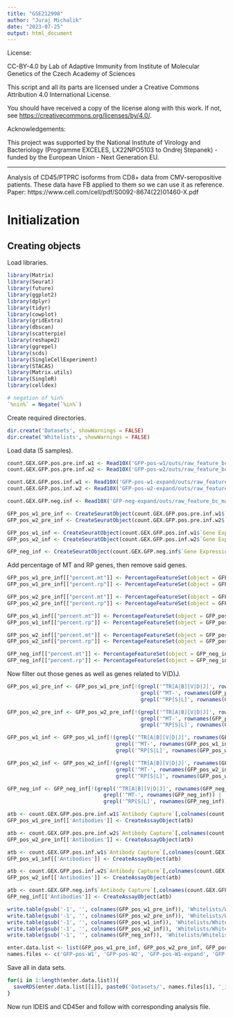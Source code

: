 ```yaml
---
title: "GSE212998"
author: "Juraj Michalik"
date: "2023-07-25"
output: html_document
---
```


License:

CC-BY-4.0 by Lab of Adaptive Immunity from Institute of Molecular Genetics of the Czech Academy of Sciences

This script and all its parts are licensed under a
Creative Commons Attribution 4.0 International License.

You should have received a copy of the license along with this
work. If not, see <https://creativecommons.org/licenses/by/4.0/>.

Acknowledgements:

This project was supported by the National Institute of Virology and 
Bacteriology (Programme EXCELES, LX22NPO5103 to Ondrej Stepanek) - 
funded by the European Union - Next Generation EU.

---

Analysis of CD45/PTPRC isoforms from CD8+ data from CMV-seropositive patients. These data have FB applied to them so we can use it as reference. 
Paper: https://www.cell.com/cell/pdf/S0092-8674(22)01460-X.pdf

# Initialization

## Creating objects

Load libraries.

```r
library(Matrix)
library(Seurat)
library(future)
library(ggplot2)
library(dplyr)
library(tidyr)
library(cowplot)
library(gridExtra)
library(dbscan)
library(scatterpie)
library(reshape2)
library(ggrepel)
library(scds)
library(SingleCellExperiment)
library(STACAS)
library(Matrix.utils)
library(SingleR)
library(celldex)

# negation of %in% 
`%nin%` = Negate(`%in%`)
```

Create required directories.

```r
dir.create('Datasets', showWarnings = FALSE)
dir.create('Whitelists', showWarnings = FALSE)
```

Load data (5 samples).

```r
count.GEX.GFP.pos.pre.inf.w1 <- Read10X('GFP-pos-w1/outs/raw_feature_bc_matrix/')
count.GEX.GFP.pos.pre.inf.w2 <- Read10X('GFP-pos-w2/outs/raw_feature_bc_matrix/')

count.GEX.GFP.pos.inf.w1 <- Read10X('GFP-pos-w1-expand/outs/raw_feature_bc_matrix/')
count.GEX.GFP.pos.inf.w2 <- Read10X('GFP-pos-w2-expand/outs/raw_feature_bc_matrix/')

count.GEX.GFP.neg.inf <- Read10X('GFP-neg-expand/outs/raw_feature_bc_matrix/')
```

```r
GFP_pos_w1_pre_inf <- CreateSeuratObject(count.GEX.GFP.pos.pre.inf.w1$`Gene Expression`, 'GFP+.w1', min.cells = 3, min.features = 200)
GFP_pos_w2_pre_inf <- CreateSeuratObject(count.GEX.GFP.pos.pre.inf.w2$`Gene Expression`, 'GFP+.w2', min.cells = 3, min.features = 200)

GFP_pos_w1_inf <- CreateSeuratObject(count.GEX.GFP.pos.inf.w1$`Gene Expression`, 'GFP+.w1.expand', min.cells = 3, min.features = 200)
GFP_pos_w2_inf <- CreateSeuratObject(count.GEX.GFP.pos.inf.w2$`Gene Expression`, 'GFP+.w2.expand', min.cells = 3, min.features = 200)

GFP_neg_inf <- CreateSeuratObject(count.GEX.GFP.neg.inf$`Gene Expression`, 'GFP-.w2.expand', min.cells = 3, min.features = 200)
```

Add percentage of MT and RP genes, then remove said genes.

```r
GFP_pos_w1_pre_inf[["percent.mt"]] <- PercentageFeatureSet(object = GFP_pos_w1_pre_inf, pattern = "^MT-")
GFP_pos_w1_pre_inf[["percent.rp"]] <- PercentageFeatureSet(object = GFP_pos_w1_pre_inf, pattern = "^RP[S|L]")  

GFP_pos_w2_pre_inf[["percent.mt"]] <- PercentageFeatureSet(object = GFP_pos_w2_pre_inf, pattern = "^MT-")
GFP_pos_w2_pre_inf[["percent.rp"]] <- PercentageFeatureSet(object = GFP_pos_w2_pre_inf, pattern = "^RP[S|L]")  

GFP_pos_w1_inf[["percent.mt"]] <- PercentageFeatureSet(object = GFP_pos_w1_inf, pattern = "^MT-")
GFP_pos_w1_inf[["percent.rp"]] <- PercentageFeatureSet(object = GFP_pos_w1_inf, pattern = "^RP[S|L]")  

GFP_pos_w2_inf[["percent.mt"]] <- PercentageFeatureSet(object = GFP_pos_w2_inf, pattern = "^MT-")
GFP_pos_w2_inf[["percent.rp"]] <- PercentageFeatureSet(object = GFP_pos_w2_inf, pattern = "^RP[S|L]") 

GFP_neg_inf[["percent.mt"]] <- PercentageFeatureSet(object = GFP_neg_inf, pattern = "^MT-")
GFP_neg_inf[["percent.rp"]] <- PercentageFeatureSet(object = GFP_neg_inf, pattern = "^RP[S|L]") 
```

Now filter out those genes as well as genes related to V(D)J.

```r
GFP_pos_w1_pre_inf <- GFP_pos_w1_pre_inf[!(grepl('^TR[A|B][V|D|J]', rownames(GFP_pos_w1_pre_inf)) |
                                           grepl('^MT-', rownames(GFP_pos_w1_pre_inf)) |
                                           grepl('^RP[S|L]', rownames(GFP_pos_w1_pre_inf))),]

GFP_pos_w2_pre_inf <- GFP_pos_w2_pre_inf[!(grepl('^TR[A|B][V|D|J]', rownames(GFP_pos_w2_pre_inf)) |
                                           grepl('^MT-', rownames(GFP_pos_w2_pre_inf)) |
                                           grepl('^RP[S|L]', rownames(GFP_pos_w2_pre_inf))),]

GFP_pos_w1_inf <- GFP_pos_w1_inf[!(grepl('^TR[A|B][V|D|J]', rownames(GFP_pos_w1_inf)) |
                                   grepl('^MT-', rownames(GFP_pos_w1_inf)) |
                                   grepl('^RP[S|L]', rownames(GFP_pos_w1_inf))),]

GFP_pos_w2_inf <- GFP_pos_w2_inf[!(grepl('^TR[A|B][V|D|J]', rownames(GFP_pos_w2_inf)) |
                                   grepl('^MT-', rownames(GFP_pos_w2_inf)) |
                                   grepl('^RP[S|L]', rownames(GFP_pos_w2_inf))),]

GFP_neg_inf <- GFP_neg_inf[!(grepl('^TR[A|B][V|D|J]', rownames(GFP_neg_inf)) |
                               grepl('^MT-', rownames(GFP_neg_inf)) |
                               grepl('^RP[S|L]', rownames(GFP_neg_inf))),]
```

```r

atb <- count.GEX.GFP.pos.pre.inf.w1$`Antibody Capture`[,colnames(count.GEX.GFP.pos.pre.inf.w1$`Antibody Capture`) %in% colnames(GFP_pos_w1_pre_inf)]
GFP_pos_w1_pre_inf[['Antibodies']] <- CreateAssayObject(atb)

atb <- count.GEX.GFP.pos.pre.inf.w2$`Antibody Capture`[,colnames(count.GEX.GFP.pos.pre.inf.w2$`Antibody Capture`) %in% colnames(GFP_pos_w2_pre_inf)]
GFP_pos_w2_pre_inf[['Antibodies']] <- CreateAssayObject(atb)

atb <- count.GEX.GFP.pos.inf.w1$`Antibody Capture`[,colnames(count.GEX.GFP.pos.inf.w1$`Antibody Capture`) %in% colnames(GFP_pos_w1_inf)]
GFP_pos_w1_inf[['Antibodies']] <- CreateAssayObject(atb)

atb <- count.GEX.GFP.pos.inf.w2$`Antibody Capture`[,colnames(count.GEX.GFP.pos.inf.w2$`Antibody Capture`) %in% colnames(GFP_pos_w2_inf)]
GFP_pos_w2_inf[['Antibodies']] <- CreateAssayObject(atb)

atb <- count.GEX.GFP.neg.inf$`Antibody Capture`[,colnames(count.GEX.GFP.neg.inf$`Antibody Capture`) %in% colnames(GFP_neg_inf)]
GFP_neg_inf[['Antibodies']] <- CreateAssayObject(atb)
```

```r
write.table(gsub('-1', '', colnames(GFP_pos_w1_pre_inf)), 'Whitelists/Whitelist_GFP-pos-w1.csv', row.names = F, col.names = F, quote = F)
write.table(gsub('-1', '', colnames(GFP_pos_w2_pre_inf)), 'Whitelists/Whitelist_GFP-pos-w2.csv', row.names = F, col.names = F, quote = F)
write.table(gsub('-1', '', colnames(GFP_pos_w1_inf)), 'Whitelists/Whitelist_GFP_pos-w1-expand.csv', row.names = F, col.names = F, quote = F)
write.table(gsub('-1', '', colnames(GFP_pos_w2_inf)), 'Whitelists/Whitelist_GFP_pos-w2-expand.csv', row.names = F, col.names = F, quote = F)
write.table(gsub('-1', '', colnames(GFP_neg_inf)), 'Whitelists/Whitelist_GFP_neg_inf.csv', row.names = F, col.names = F, quote = F)
```

```r
enter.data.list <- list(GFP_pos_w1_pre_inf, GFP_pos_w2_pre_inf, GFP_pos_w1_inf, GFP_pos_w2_inf, GFP_neg_inf)
names.files <- c('GFP-pos-W1', 'GFP-pos-W2', 'GFP-pos-W1-expand', 'GFP-pos-W2-expand', 'GFP-neg-expand')
```

Save all in data sets.

```r
for(i in 1:length(enter.data.list)){
  saveRDS(enter.data.list[[i]], paste0('Datasets/', names.files[i], '_initial_data.rds'))
}
```

Now run IDEIS and CD45er and follow with corresponding analysis file.
